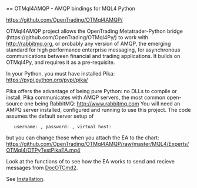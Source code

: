 == OTMql4AMQP - AMQP bindings for MQL4 Python

https://github.com/OpenTrading/OTMql4AMQP/

OTMql4AMQP project allows the OpenTrading Metatrader-Python bridge
(https://github.com/OpenTrading/OTMql4Py/)
to work with [[RabbitMQ|http://rabbitmq.org]], or probably any version of AMQP,
the emerging standard for high performance enterprise messaging,
for asynchronous communications between financial and trading applications.
It builds on OTMql4Py, and requires it as a pre-requisite.

In your Python, you must have installed Pika:
https://pypi.python.org/pypi/pika/

Pika offers the advantage of being pure Python: no DLLs to compile
or install. Pika communicates with AMQP servers, the most common
open-source one being RabbitMQ: http://www.rabbitmq.com
You will need an AMPQ server installed, configured and running to use this project.
The code assumes the default server setup of
    username: {{{guest}}}, password: {{{guest}}}, virtual host: {{{/}}}
but you can change those when you attach the EA to the chart:
[[OTPyTestPikaEA.mq4|https://github.com/OpenTrading/OTMql4AMQP/raw/master/MQL4/Experts/OTMql4/OTPyTestPikaEA.mq4]]

Look at the {{{OnTick}} and {{{OnTimer}}} functions of {{{OTPyTestPikaEA.mq4}}}
to see how the EA works to send and recieve messages from [[OTCmd2|DocOTCmd2]].

See [[Installation]].


